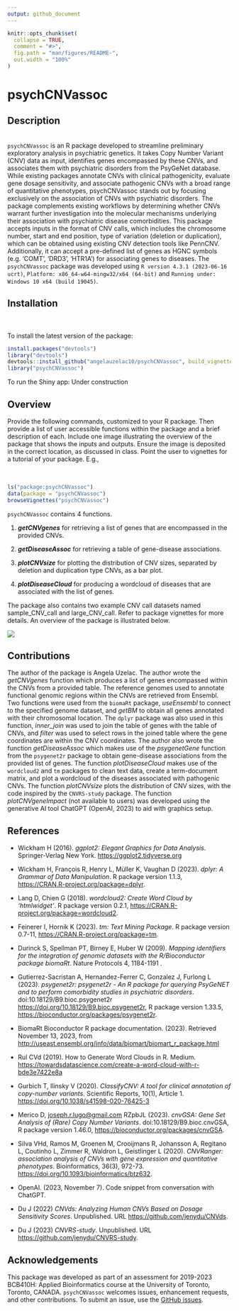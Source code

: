 ```yaml
---
output: github_document
---
```


<!-- README.md is generated from README.Rmd. Please edit that file -->

```r
knitr::opts_chunk$set(
  collapse = TRUE,
  comment = "#>",
  fig.path = "man/figures/README-",
  out.width = "100%"
)
```
# psychCNVassoc

## Description

<br>
`psychCNVassoc` is an R package developed to streamline preliminary exploratory analysis in psychiatric genetics. It takes Copy Number Variant (CNV) data as input, identifies genes encompassed by these CNVs, and associates them with psychiatric disorders from the PsyGeNet database. While existing packages annotate CNVs with clinical pathogenicity, evaluate gene dosage sensitivity, and associate pathogenic CNVs with a broad range of quantitative phenotypes, psychCNVassoc stands out by focusing exclusively on the association of CNVs with psychiatric disorders. The package complements existing workflows by determining whether CNVs warrant further investigation into the molecular mechanisms underlying their association with psychiatric disease comorbidities. This package accepts inputs in the format of CNV calls, which includes the chromosome number, start and end position, type of variation (deletion or duplication), which can be obtained using existing CNV detection tools like PennCNV. Additionally, it can accept a pre-defined list of genes as HGNC symbols (e.g. ‘COMT’, ‘DRD3’, 'HTR1A') for associating genes to diseases. The `psychCNVassoc` package was developed using `R version 4.3.1 (2023-06-16 ucrt)`, `Platform: x86_64-w64-mingw32/x64 (64-bit)` and `Running under: Windows 10 x64 (build 19045)`.


## Installation

<br>
<br>
To install the latest version of the package:
```r
install.packages("devtools")
library("devtools")
devtools::install_github("angelauzelac10/psychCNVassoc", build_vignettes = TRUE)
library("psychCNVassoc")
```


To run the Shiny app:
Under construction

## Overview

Provide the following commands, customized to your R package. Then provide a list of user accessible functions within the package and a brief description of each. Include one image illustrating the overview of the package that shows the inputs and outputs. Ensure the image is deposited in the correct location, as discussed in class. Point the user to vignettes for a tutorial of your package. E.g., 
<br>
<br>
<br>

```r
ls("package:psychCNVassoc")
data(package = "psychCNVassoc") 
browseVignettes("psychCNVassoc")
```

`psychCNVassoc` contains 4 functions.

1.  ***getCNVgenes*** for retrieving a list of genes that are encompassed in the
provided CNVs.

2.  ***getDiseaseAssoc*** for retrieving a table of gene-disease associations.

3.  ***plotCNVsize*** for plotting the distribution of CNV sizes, separated by deletion and duplication type CNVs, as a bar plot. 

4.  ***plotDiseaseCloud*** for producing a wordcloud of diseases that are associated
with the list of genes. 

The package also contains two example CNV call datasets named sample_CNV_call and large_CNV_call. Refer to package vignettes for more details. An overview of the package is illustrated below. 

![](./inst/extdata/example.png)

## Contributions


The author of the package is Angela Uzelac. The author wrote the *getCNVgenes* function which produces a list of genes encompassed within the CNVs from a provided table. The reference genomes used to annotate functional genomic regions within the CNVs are retrieved from Ensembl. Two functions were used from the `biomaRt` package,
*useEnsembl* to connect to the specified genome dataset, and *getBM* to obtain all genes annotated with their chromosomal location. The `dplyr` package was also used in this function, *inner_join* was used to join the table of genes with the table of CNVs, and *filter* was used to select rows in the joined table where the gene coordinates are within the CNV coordinates. The author also wrote the function *getDiseaseAssoc* which makes use of the *psygenetGene* function from the `psygenet2r` package to obtain gene-disease associations from the provided list of genes. The function *plotDiseaseCloud* makes use of the `wordcloud2` and `tm` packages to clean text data, create a term-document matrix, and plot a wordcloud of the diseases associated with pathogenic CNVs. The function *plotCNVsize* plots the distribution of CNV sizes, with the code inspired by the `CNVRS-study` package. The function *plotCNVgeneImpact* (not available to users) was developed using the generative AI tool ChatGPT (OpenAI, 2023) to aid with graphics setup.

## References

- Wickham H (2016). _ggplot2: Elegant Graphics for Data Analysis_. Springer-Verlag New York. <https://ggplot2.tidyverse.org>

- Wickham H, François R, Henry L, Müller K, Vaughan D (2023). _dplyr: A Grammar of Data Manipulation_. R package version 1.1.3, <https://CRAN.R-project.org/package=dplyr>.

- Lang D, Chien G (2018). _wordcloud2: Create Word Cloud by 'htmlwidget'_. R package version 0.2.1, <https://CRAN.R-project.org/package=wordcloud2>.

- Feinerer I, Hornik K (2023). _tm: Text Mining Package_. R package version 0.7-11, <https://CRAN.R-project.org/package=tm>.

- Durinck S, Spellman PT, Birney E, Huber W (2009). _Mapping identifiers for the integration of genomic datasets with the R/Bioconductor package biomaRt_. Nature Protocols 4, 1184-1191 .

- Gutierrez-Sacristan A, Hernandez-Ferrer C, Gonzalez J, Furlong L (2023). _psygenet2r: psygenet2r - An R package for querying PsyGeNET and to perform comorbidity studies in psychiatric disorders_. doi:10.18129/B9.bioc.psygenet2r <https://doi.org/10.18129/B9.bioc.psygenet2r>, R package version 1.33.5, <https://bioconductor.org/packages/psygenet2r>.

- BiomaRt Bioconductor R package documentation. (2023). Retrieved November 13, 2023, from <http://useast.ensembl.org/info/data/biomart/biomart_r_package.html>

- Rul CVd (2019). How to Generate Word Clouds in R. Medium. <https://towardsdatascience.com/create-a-word-cloud-with-r-bde3e7422e8a>

- Gurbich T, Ilinsky V (2020). _ClassifyCNV: A tool for clinical annotation of copy-number variants_. Scientific Reports, 10(1), Article 1. <https://doi.org/10.1038/s41598-020-76425-3>

- Merico D, <joseph.r.lugo@gmail.com> RZpbJL (2023). _cnvGSA: Gene Set Analysis of (Rare) Copy Number Variants_. doi:10.18129/B9.bioc.cnvGSA, R package version 1.46.0, <https://bioconductor.org/packages/cnvGSA>.

- Silva VHd, Ramos M, Groenen M, Crooijmans R, Johansson A, Regitano L, Coutinho L, Zimmer R, Waldron L, Geistlinger L (2020). _CNVRanger: association analysis of CNVs with gene expression and quantitative phenotypes_. Bioinformatics, 36(3), 972-73. <https://doi.org/10.1093/bioinformatics/btz632>.

- OpenAI. (2023, November 7). Code snippet from conversation with ChatGPT.

- Du J (2022) _CNVds: Analyzing Human CNVs Based on Dosage Sensitivity Scores_. Unpublished. URL <https://github.com/jenydu/CNVds>.
  
- Du J (2023) _CNVRS-study_. Unpublished. URL <https://github.com/jenydu/CNVRS-study>.



## Acknowledgements

This package was developed as part of an assessment for 2019-2023 BCB410H: Applied Bioinformatics course at the University of Toronto, Toronto, CANADA. `psychCNVassoc` welcomes issues, enhancement requests, and other contributions. To submit an issue, use the [GitHub issues](https://github.com/angelauzelac10/psychCNVassoc/issues).

